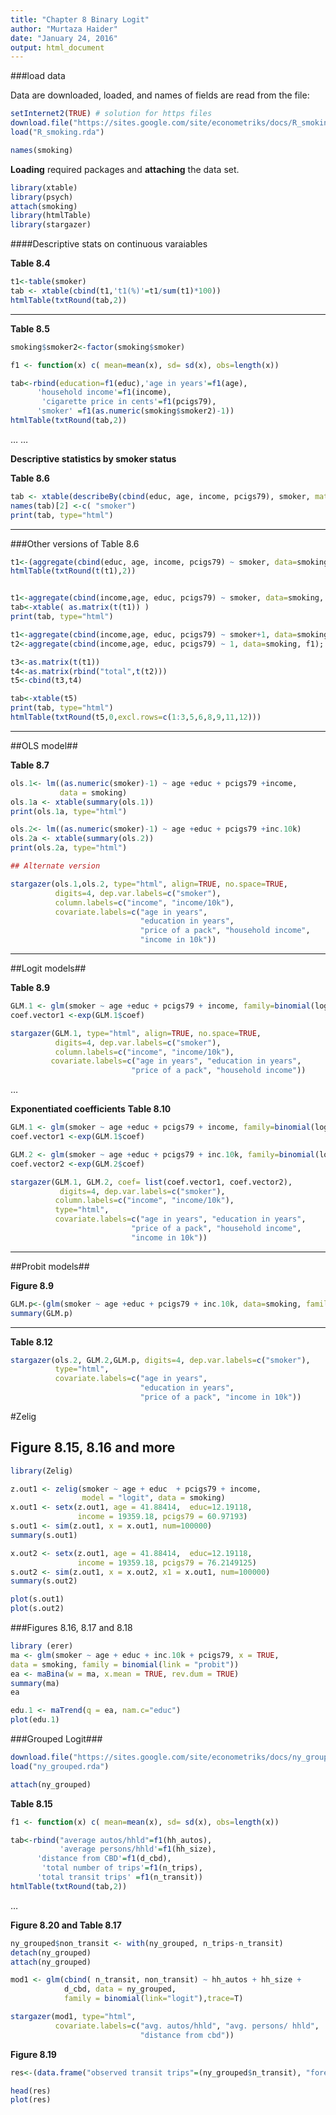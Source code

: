---
title: "Chapter 8 Binary Logit"
author: "Murtaza Haider"
date: "January 24, 2016"
output: html_document
---

###load data

Data are downloaded, loaded, and names of fields are read from the file:

```{r}
setInternet2(TRUE) # solution for https files
download.file("https://sites.google.com/site/econometriks/docs/R_smoking.rda", "R_smoking.rda")
load("R_smoking.rda")

names(smoking)
```


**Loading** required packages and **attaching** the data set.

```{r}
library(xtable)
library(psych)
attach(smoking)
library(htmlTable)
library(stargazer)
```

####Descriptive stats on continuous varaiables

**Table 8.4**

```{r, results='asis'}
t1<-table(smoker)
tab <- xtable(cbind(t1,'t1(%)'=t1/sum(t1)*100))
htmlTable(txtRound(tab,2))

```
***

**Table 8.5**
```{r, results='asis'}

smoking$smoker2<-factor(smoking$smoker)

f1 <- function(x) c( mean=mean(x), sd= sd(x), obs=length(x))

tab<-rbind(education=f1(educ),'age in years'=f1(age),
      'household income'=f1(income), 
       'cigarette price in cents'=f1(pcigs79),
      'smoker' =f1(as.numeric(smoking$smoker2)-1))
htmlTable(txtRound(tab,2))

```

...
...

**Descriptive statistics by smoker status**


**Table 8.6**
```{r, results='asis'}
tab <- xtable(describeBy(cbind(educ, age, income, pcigs79), smoker, mat=T, skew=F, ranges=F))
names(tab)[2] <-c( "smoker")
print(tab, type="html")
```

***

###Other versions of Table 8.6

```{r, results='asis'}
t1<-(aggregate(cbind(educ, age, income, pcigs79) ~ smoker, data=smoking,f1))
htmlTable(txtRound(t(t1),2))


t1<-aggregate(cbind(income,age, educ, pcigs79) ~ smoker, data=smoking, f1)
tab<-xtable( as.matrix(t(t1)) )
print(tab, type="html")
```


```{r, results='asis'}
t1<-aggregate(cbind(income,age, educ, pcigs79) ~ smoker+1, data=smoking, f1)
t2<-aggregate(cbind(income,age, educ, pcigs79) ~ 1, data=smoking, f1);

t3<-as.matrix(t(t1))
t4<-as.matrix(rbind("total",t(t2)))
t5<-cbind(t3,t4)

tab<-xtable(t5)
print(tab, type="html")
htmlTable(txtRound(t5,0,excl.rows=c(1:3,5,6,8,9,11,12)))

```
***

##OLS model##

**Table 8.7**

```{r, results='asis'}
ols.1<- lm((as.numeric(smoker)-1) ~ age +educ + pcigs79 +income,
           data = smoking)
ols.1a <- xtable(summary(ols.1))
print(ols.1a, type="html") 

ols.2<- lm((as.numeric(smoker)-1) ~ age +educ + pcigs79 +inc.10k)
ols.2a <- xtable(summary(ols.2))
print(ols.2a, type="html") 

## Alternate version

stargazer(ols.1,ols.2, type="html", align=TRUE, no.space=TRUE, 
          digits=4, dep.var.labels=c("smoker"),
          column.labels=c("income", "income/10k"),
          covariate.labels=c("age in years", 
                             "education in years",
                             "price of a pack", "household income",
                             "income in 10k"))

```


***


##Logit models##

**Table 8.9**

```{r, results='asis'}
GLM.1 <- glm(smoker ~ age +educ + pcigs79 + income, family=binomial(logit))
coef.vector1 <-exp(GLM.1$coef)

stargazer(GLM.1, type="html", align=TRUE, no.space=TRUE, 
          digits=4, dep.var.labels=c("smoker"),
          column.labels=c("income", "income/10k"),
         covariate.labels=c("age in years", "education in years",
                           "price of a pack", "household income"))
```

...


**Exponentiated coefficients**
**Table 8.10**

```{r, results='asis'}
GLM.1 <- glm(smoker ~ age +educ + pcigs79 + income, family=binomial(logit))
coef.vector1 <-exp(GLM.1$coef)

GLM.2 <- glm(smoker ~ age +educ + pcigs79 + inc.10k, family=binomial(logit))
coef.vector2 <-exp(GLM.2$coef)

stargazer(GLM.1, GLM.2, coef= list(coef.vector1, coef.vector2), 
           digits=4, dep.var.labels=c("smoker"),
          column.labels=c("income", "income/10k"), 
          type="html",
          covariate.labels=c("age in years", "education in years",
                           "price of a pack", "household income",
                           "income in 10k"))
```



** **

##Probit models##


**Figure 8.9**

```{r}
GLM.p<-(glm(smoker ~ age +educ + pcigs79 + inc.10k, data=smoking, family=binomial(probit)))
summary(GLM.p)
```

***

**Table 8.12**


```{r, results='asis'}

stargazer(ols.2, GLM.2,GLM.p, digits=4, dep.var.labels=c("smoker"),
          type="html",
          covariate.labels=c("age in years", 
                             "education in years",
                             "price of a pack", "income in 10k"))
```

#Zelig 

## Figure 8.15, 8.16 and more

```{r,message=FALSE,echo=FALSE}
library(Zelig)
```


```{r, eval=T}
z.out1 <- zelig(smoker ~ age + educ  + pcigs79 + income,
                model = "logit", data = smoking)
x.out1 <- setx(z.out1, age = 41.88414,  educ=12.19118, 
               income = 19359.18, pcigs79 = 60.97193)
s.out1 <- sim(z.out1, x = x.out1, num=100000)
summary(s.out1)

x.out2 <- setx(z.out1, age = 41.88414,  educ=12.19118, 
               income = 19359.18, pcigs79 = 76.2149125)
s.out2 <- sim(z.out1, x = x.out2, x1 = x.out1, num=100000)
summary(s.out2)
```

```{r,fig.height=7, eval=T}
plot(s.out1)
plot(s.out2)
```


###Figures 8.16, 8.17 and 8.18

```{r}
library (erer)
ma <- glm(smoker ~ age + educ + inc.10k + pcigs79, x = TRUE,
data = smoking, family = binomial(link = "probit"))
ea <- maBina(w = ma, x.mean = TRUE, rev.dum = TRUE)
summary(ma)
ea

edu.1 <- maTrend(q = ea, nam.c="educ")
plot(edu.1)
```

###Grouped Logit###

```{r}

download.file("https://sites.google.com/site/econometriks/docs/ny_grouped.rda", "ny_grouped.rda")
load("ny_grouped.rda")

attach(ny_grouped)
```



**Table 8.15**

```{r, results='asis'}
f1 <- function(x) c( mean=mean(x), sd= sd(x), obs=length(x))

tab<-rbind("average autos/hhld"=f1(hh_autos),
           'average persons/hhld'=f1(hh_size),
      'distance from CBD'=f1(d_cbd), 
       'total number of trips'=f1(n_trips),
      'total transit trips' =f1(n_transit))
htmlTable(txtRound(tab,2))

```
...

**Figure 8.20 and Table 8.17**

```{r, results='asis'}
ny_grouped$non_transit <- with(ny_grouped, n_trips-n_transit)
detach(ny_grouped)
attach(ny_grouped)

mod1 <- glm(cbind( n_transit, non_transit) ~ hh_autos + hh_size + 
            d_cbd, data = ny_grouped,
            family = binomial(link="logit"),trace=T)

stargazer(mod1, type="html",
          covariate.labels=c("avg. autos/hhld", "avg. persons/ hhld",
                             "distance from cbd")) 
```

**Figure 8.19**

```{r}

res<-(data.frame("observed transit trips"=(ny_grouped$n_transit), "forecasted transit trips"=fitted(mod1)*ny_grouped$n_trips))

head(res)
plot(res)
```



